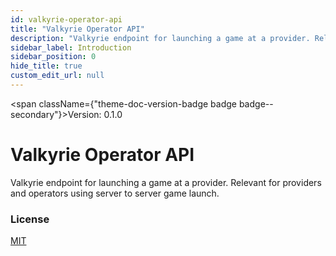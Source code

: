 ```yaml
---
id: valkyrie-operator-api
title: "Valkyrie Operator API"
description: "Valkyrie endpoint for launching a game at a provider. Relevant for providers and operators using server to server game launch."
sidebar_label: Introduction
sidebar_position: 0
hide_title: true
custom_edit_url: null
---
```



<span className={"theme-doc-version-badge badge badge--secondary"}>Version: 0.1.0</span>

# Valkyrie Operator API



Valkyrie endpoint for launching a game at a provider. Relevant for providers and operators using server to server game launch.

<div style={{"marginBottom":"var(--ifm-paragraph-margin-bottom)"}}><h3 style={{"marginBottom":"0.25rem"}}>License</h3><a href={"https://github.com/valkyrie-fnd/valkyrie/blob/main/LICENSE.md"}>MIT</a></div>
      